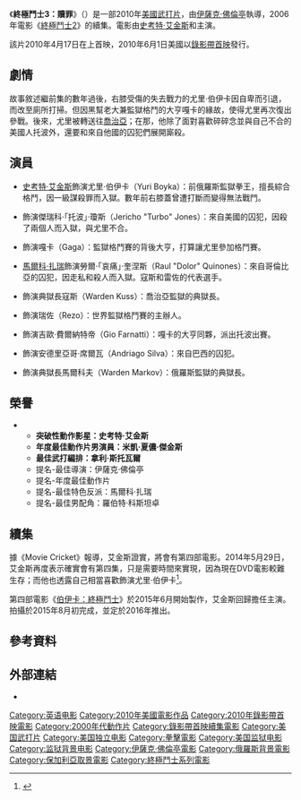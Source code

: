 {{noteTA
|G1=Show
|G2=Movie
}}
{{Infobox film
| name = 終極鬥士3：贖罪
| original_name = {{lang|en|''Undisputed III: Redemption''}}
| image = Undisputed III Redemption Poster.jpg
| caption = 電影海報
| director = [[伊薩克·佛倫亭|伊薩克·佛倫亭]]
| producer = 伊斯雷爾·林格爾
| writer = 大衛·N·懷特
| starring = [[史考特·艾金斯|史考特·艾金斯]]<br>{{le|米凱·夏儂·傑金斯|Mykel Shannon Jenkins}}
| music = 米諾斯·麥查斯
| cinematography = 羅斯·W·克拉克森
| editing = 艾利特·拉茲
| studio = {{le|怒族影業|Nu Image}}
| distributor = 怒族影業
| released = {{Film date|2010|4|17|{{le|動作片國際影展|ActionFest}}|2010|6|1|美國}}
| runtime = 96分鐘
| country = 美國
| language = 英語
| budget = 300萬美元<ref>{{cite web|title=Undisputed III: Redemption (2010)|url=http://www.imdb.com/title/tt1156466/|publisher=[[Internet_Movie_Database|Internet Movie Database]]|accessdate=2014-07-06|archive-date=2021-05-01|archive-url=https://web.archive.org/web/20210501093621/https://www.imdb.com/title/tt1156466/|dead-url=no}}</ref>
| gross = 28萬美元<ref name="mojo">{{cite web |url=http://boxofficemojo.com/movies/intl/?page=&view=bycountry&id=_fUNDISPUTEDIIIRED01 |title=Undisputed III: Redemption |publisher=[[Box_Office_Mojo|Box Office Mojo]]/[[CBS_Interactive|CBS Interactive]] |accessdate=2014-06-07 |archive-date=2016-03-04 |archive-url=https://web.archive.org/web/20160304114342/http://www.boxofficemojo.com/movies/intl/?page=&view=bycountry&id=_fUNDISPUTEDIIIRED01 |dead-url=no }}</ref>
| preceded_by = 《[[絕地鬥士|絕地鬥士]]》
| followed_by = 《[[伯伊卡：終極鬥士|伯伊卡：終極鬥士]]》
| cn_name = 终极斗士3：赎罪
| hk_name = 
| tw_name = 
}}
《'''終極鬥士3：贖罪'''》（{{lang-en|''Undisputed III: Redemption''}}）是一部2010年[[美國|美國]][[武俠片|武打片]]，由[[伊薩克·佛倫亭|伊薩克·佛倫亭]]執導，2006年電影《[[終極鬥士2|終極鬥士2]]》的續集。電影由[[史考特·艾金斯|史考特·艾金斯]]和{{le|米凱·夏儂·傑金斯|Mykel Shannon Jenkins}}主演。

該片2010年4月17日在{{le|動作片國際影展|ActionFest}}上首映，2010年6月1日美國以[[錄影帶首映|錄影帶首映]]發行。

== 劇情 ==
故事敘述繼前集的數年過後，右膝受傷的失去戰力的尤里·伯伊卡因自卑而引退，而改至廁所打掃。但因黑幫老大兼監獄格鬥的大亨嘎卡的緣故，使得尤里再次復出參戰。後來，尤里被轉送往[[喬治亞|喬治亞]]；在那，他除了面對喜歡碎碎念並與自己不合的美國人托波外，還要和來自他國的囚犯們展開廝殺。

== 演員 ==
*[[史考特·艾金斯|史考特·艾金斯]]飾演尤里·伯伊卡（Yuri Boyka）：前俄羅斯監獄拳王，擅長綜合格鬥，因一級謀殺罪而入獄。數年前右膝蓋曾遭打斷而變得無法戰鬥。
*{{le|米凱·夏儂·傑金斯|Mykel Shannon Jenkins}}飾演傑瑞科·「托波」·瓊斯（Jericho "Turbo" Jones）：來自美國的囚犯，因殺了兩個人而入獄，與尤里不合。
*{{le|馬克·伊凡諾|Mark Ivanir}}飾演嘎卡（Gaga）：監獄格鬥賽的背後大亨，打算讓尤里參加格鬥賽。
*[[馬爾科·扎瑞|馬爾科·扎瑞]]飾演勞爾·「哀痛」·奎涅斯（Raul "Dolor" Quinones）：來自哥倫比亞的囚犯，因走私和殺人而入獄。寇斯和雷佐的代表選手。
*{{le|赫里斯托·斯紹波夫|Hristo Shopov}}飾演典獄長寇斯（Warden Kuss）：喬治亞監獄的典獄長。
*{{le|維納恩·多切夫|Vernon Dobtcheff}}飾演瑞佐（Rezo）：世界監獄格鬥賽的主辦人。
*{{le|羅伯特·科斯坦卓|Robert Costanzo}}飾演吉歐·費爾納特帝（Gio Farnatti）：嘎卡的大亨同夥，派出托波出賽。
*{{le|拉蒂夫·克勞德·多斯·桑托斯|Lateef Crowder dos Santos|拉蒂夫·克勞德}}飾演安德里亞哥·席爾瓦（Andriago Silva）：來自巴西的囚犯。
*{{le|瓦倫丁·加內夫|Valentin Ganev}}飾演典獄長馬爾科夫（Warden Markov）：俄羅斯監獄的典獄長。

== 榮譽 ==
*{{le|動作片國際影展|ActionFest}}
**'''突破性動作影星：史考特·艾金斯'''
**'''年度最佳動作片男演員：米凱·夏儂·傑金斯'''
**'''最佳武打編排：拿利·斯托瓦爾'''
**提名-最佳導演：伊薩克·佛倫亭
**提名-年度最佳動作片
**提名-最佳特色反派：馬爾科·扎瑞
**提名-最佳男配角：羅伯特·科斯坦卓

== 續集 ==
據《Movie Cricket》報導，艾金斯證實，將會有第四部電影。2014年5月29日，艾金斯再度表示確實會有第四集，只是需要時間來實現，因為現在DVD電影較難生存；而他也透露自己相當喜歡飾演尤里·伯伊卡<ref>{{cite web |url=http://www.moviecricket.com/exclusive-scott-adkins-confirms-boyka-undisputed-4-90605/ |title=Exclusive! Scott Adkins Confirms ‘Boyka: Undisputed 4′ |author=Fletcher, Billy |publisher=''Movie Cricket'' |date=2014-05-29 |accessdate=2014-06-07 |archive-url=https://web.archive.org/web/20140602233250/http://www.moviecricket.com/exclusive-scott-adkins-confirms-boyka-undisputed-4-90605/ |archive-date=2014-06-02 |dead-url=yes }}</ref>。

第四部電影《[[伯伊卡：終極鬥士|伯伊卡：終極鬥士]]》於2015年6月開始製作，艾金斯回歸擔任主演。拍攝於2015年8月初完成，並定於2016年推出。

== 參考資料 ==
{{Reflist|30em}}

== 外部連結 ==
*{{IMDb title|1156466}}

{{終極鬥士}}
{{Isaac Florentine}}
{{DEFAULTSORT:Undisputed III: Redemption}}
[[Category:英语电影|Category:英语电影]]
[[Category:2010年美國電影作品|Category:2010年美國電影作品]]
[[Category:2010年錄影帶首映電影|Category:2010年錄影帶首映電影]]
[[Category:2000年代動作片|Category:2000年代動作片]]
[[Category:錄影帶首映續集電影|Category:錄影帶首映續集電影]]
[[Category:美国武打片|Category:美国武打片]]
[[Category:美国独立电影|Category:美国独立电影]]
[[Category:拳擊電影|Category:拳擊電影]]
[[Category:美国监狱电影|Category:美国监狱电影]]
[[Category:监狱背景电影|Category:监狱背景电影]]
[[Category:伊薩克·佛倫亭電影|Category:伊薩克·佛倫亭電影]]
[[Category:俄羅斯背景電影|Category:俄羅斯背景電影]]
[[Category:保加利亞取景電影|Category:保加利亞取景電影]]
[[Category:終極鬥士系列電影|Category:終極鬥士系列電影]]